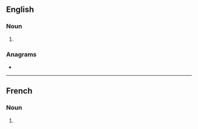 ==English==

===Noun===
{{head|en|noun form}}

# {{plural of|en|baht}}

===Anagrams===
* {{anagrams|en|a=abhst|baths}}

----

==French==

===Noun===
{{head|fr|noun plural form|g=m}}

# {{plural of|fr|baht}}